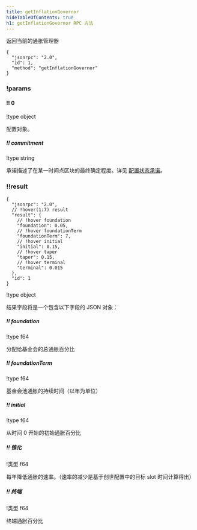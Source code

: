 ```yaml
---
title: getInflationGovernor
hideTableOfContents: true
h1: getInflationGovernor RPC 方法
---
```


返回当前的通胀管理器

<APIMethod>

```jsonc !!request curl
{
  "jsonrpc": "2.0",
  "id": 1,
  "method": "getInflationGovernor"
}
```

### !params

#### !! 0

!type object

配置对象。

##### !! commitment

!type string

承诺描述了在某一时间点区块的最终确定程度。详见
[配置状态承诺](/docs/rpc#configuring-state-commitment)。

### !!result

```jsonc !response
{
  "jsonrpc": "2.0",
  // !hover(1:7) result
  "result": {
    // !hover foundation
    "foundation": 0.05,
    // !hover foundationTerm
    "foundationTerm": 7,
    // !hover initial
    "initial": 0.15,
    // !hover taper
    "taper": 0.15,
    // !hover terminal
    "terminal": 0.015
  },
  "id": 1
}
```

!type object

结果字段将是一个包含以下字段的 JSON 对象：

##### !! foundation

!type f64

分配给基金会的总通胀百分比

##### !! foundationTerm

!type f64

基金会池通胀的持续时间（以年为单位）

##### !! initial

!type f64

从时间 0 开始的初始通胀百分比

##### !! 锥化

!类型 f64

每年降低通胀的速率。（速率的减少是基于创世配置中的目标 slot 时间计算得出）

##### !! 终端

!类型 f64

终端通胀百分比

</APIMethod>

